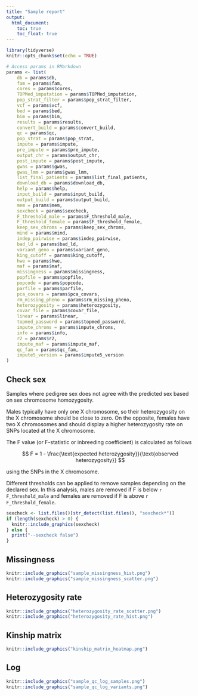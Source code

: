 ```yaml
---
title: "Sample report"
output:
  html_document:
    toc: true
    toc_float: true
---
```


```r
library(tidyverse)
knitr::opts_chunk$set(echo = TRUE)
```


```r
# Access params in RMarkdown
params <- list(
    db = params$db,
    fam = params$fam,
    cores = params$cores,
    TOPMed_imputation = params$TOPMed_imputation,
    pop_strat_filter = params$pop_strat_filter,
    vcf = params$vcf,
    bed = params$bed,
    bim = params$bim,
    results = params$results,
    convert_build = params$convert_build,
    qc = params$qc,
    pop_strat = params$pop_strat,
    impute = params$impute,
    pre_impute = params$pre_impute,
    output_chr = params$output_chr,
    post_impute = params$post_impute,
    gwas = params$gwas,
    gwas_lmm = params$gwas_lmm,
    list_final_patients = params$list_final_patients,
    download_db = params$download_db,
    help = params$help,
    input_build = params$input_build,
    output_build = params$output_build,
    mem = params$mem,
    sexcheck = params$sexcheck,
    F_threshold_male = params$F_threshold_male,
    F_threshold_female = params$F_threshold_female,
    keep_sex_chroms = params$keep_sex_chroms,
    mind = params$mind,
    indep_pairwise = params$indep_pairwise,
    bad_ld = params$bad_ld,
    variant_geno = params$variant_geno,
    king_cutoff = params$king_cutoff,
    hwe = params$hwe,
    maf = params$maf,
    missingness = params$missingness,
    popfile = params$popfile,
    popcode = params$popcode,
    parfile = params$parfile,
    pca_covars = params$pca_covars,
    rm_missing_pheno = params$rm_missing_pheno,
    heterozygosity = params$heterozygosity,
    covar_file = params$covar_file,
    linear = params$linear,
    topmed_password = params$topmed_password,
    impute_chroms = params$impute_chroms,
    info = params$info,
    r2 = params$r2,
    impute_maf = params$impute_maf,
    qc_fam = params$qc_fam,
    impute5_version = params$impute5_version
)
```


## Check sex

Samples where pedigree sex does not agree with the predicted sex based on sex chromosome homozygosity. 

Males typically have only one X chromosome, so their heterozygosity on the X chromosome should be close to zero. On the opposite, females have two X chromosomes and should display a higher heterozygosity rate on SNPs located at the X chromosome. 

The F value (or F-statistic or inbreeding coefficient) is calculated as follows

$$
F = 1 - \frac{\text{expected heterozygosity}}{\text{observed heterozygosity}}
$$

using the SNPs in the X chromosome.

Different thresholds can be applied to remove samples depending on the declared sex. In this analysis, males are removed if F is below `r F_threshold_male` and females are removed if F is above `r F_threshold_female`.


```r
sexcheck <- list.files()[str_detect(list.files(), "sexcheck*")]
if (length(sexcheck) > 0) {
  knitr::include_graphics(sexcheck)
} else {
  print("--sexcheck false")
}
```

## Missingness

```r
knitr::include_graphics("sample_missingness_hist.png")
knitr::include_graphics("sample_missingness_scatter.png")
```

## Heterozygosity rate

```r
knitr::include_graphics("heterozygosity_rate_scatter.png")
knitr::include_graphics("heterozygosity_rate_hist.png")
```

## Kinship matrix

```r
knitr::include_graphics("kinship_matrix_heatmap.png")
```

## Log

```r
knitr::include_graphics("sample_qc_log_samples.png")
knitr::include_graphics("sample_qc_log_variants.png")
```
